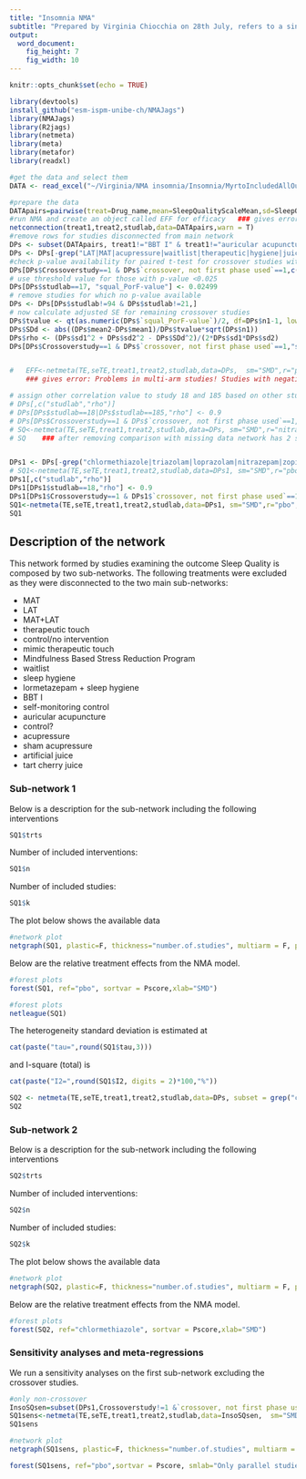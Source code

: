 ```yaml
---
title: "Insomnia NMA"
subtitle: "Prepared by Virginia Chiocchia on 28th July, refers to a single outcome analysis (Sleep Quality) in a frequentist setting"
output: 
  word_document: 
    fig_height: 7
    fig_width: 10
---
```


```r
knitr::opts_chunk$set(echo = TRUE)
```

<!-- Make sure you have the needed libraries from R-Cran and Github: -->
<!-- devtools -->
<!-- NMAJags -->
<!-- R2jags -->
<!-- netmeta -->
<!-- meta -->
<!-- metafor -->
<!-- readxl -->


```r
library(devtools)
install_github("esm-ispm-unibe-ch/NMAJags")
library(NMAJags)
library(R2jags)
library(netmeta)
library(meta)
library(metafor)
library(readxl)
```


```r
#get the data and select them
DATA <- read_excel("~/Virginia/NMA insomnia/Insomnia/MyrtoIncludedAllOutcomesClean27.6dVirgiRenamedInterventions.xlsx", na = "NA")

```




```r
#prepare the data
DATApairs=pairwise(treat=Drug_name,mean=SleepQualityScaleMean,sd=SleepQualityScaleSD,n=SleepQualityScaleParticipants, data=DATA, studlab = Final_ID_all, sm= "SMD")
#run NMA and create an object called EFF for efficacy   ### gives error because consists of 5 separate sub-networks so run netconnection first
netconnection(treat1,treat2,studlab,data=DATApairs,warn = T)
#remove rows for studies disconnected from main network
DPs <- subset(DATApairs, treat1!="BBT I" & treat1!="auricular acupuncture")
DPs <- DPs[-grep("LAT|MAT|acupressure|waitlist|therapeutic|hygiene|juice",DPs$treat2),]
#check p-value availability for paired t-test for crossover studies with both phases used
DPs[DPs$Crossoverstudy==1 & DPs$`crossover, not first phase used`==1,c("studlab","squal_PorF-value","squal_p=0, f=1")]
# use threshold value for those with p-value <0.025
DPs[DPs$studlab==17, "squal_PorF-value"] <- 0.02499
# remove studies for which no p-value available
DPs <- DPs[DPs$studlab!=94 & DPs$studlab!=21,]
# now calculate adjusted SE for remaining crossover studies
DPs$tvalue <- qt(as.numeric(DPs$`squal_PorF-value`)/2, df=DPs$n1-1, lower.tail = F)
DPs$SDd <- abs((DPs$mean2-DPs$mean1)/DPs$tvalue*sqrt(DPs$n1))
DPs$rho <- (DPs$sd1^2 + DPs$sd2^2 - DPs$SDd^2)/(2*DPs$sd1*DPs$sd2)
DPs[DPs$Crossoverstudy==1 & DPs$`crossover, not first phase used`==1,"seTE"] <- sqrt((1/DPs$n1+(DPs$TE^2)/(2*DPs$n1))*(2-2*DPs$rho))[DPs$Crossoverstudy==1 & DPs$`crossover, not first phase used`==1] 


#   EFF<-netmeta(TE,seTE,treat1,treat2,studlab,data=DPs,  sm="SMD",r="pbo",comb.fixed =F, comb.random = T, tol.multiarm = 0.05, details.chkmultiarm = T)    
    ### gives error: Problems in multi-arm studies! Studies with negative treatment   arm variance: '18', '185'

# assign other correlation value to study 18 and 185 based on other studies
# DPs[,c("studlab","rho")]
# DPs[DPs$studlab==18|DPs$studlab==185,"rho"] <- 0.9
# DPs[DPs$Crossoverstudy==1 & DPs$`crossover, not first phase used`==1,"seTE"] <- sqrt((1/DPs$n1+DPs$TE/(2*DPs$n1))*(2-2*DPs$rho))[DPs$Crossoverstudy==1 & DPs$`crossover, not first phase used`==1] 
# SQ<-netmeta(TE,seTE,treat1,treat2,studlab,data=DPs, sm="SMD",r="nitrazepam",comb.fixed =F, comb.random = T)
# SQ    ### after removing comparison with missing data network has 2 subnetworks


DPs1 <- DPs[-grep("chlormethiazole|triazolam|loprazolam|nitrazepam|zopiclone",DPs$treat2),]
# SQ1<-netmeta(TE,seTE,treat1,treat2,studlab,data=DPs1, sm="SMD",r="pbo",comb.fixed =F, comb.random = T, details.chkmultiarm=TRUE)
DPs1[,c("studlab","rho")]
DPs1[DPs1$studlab==18,"rho"] <- 0.9
DPs1[DPs1$Crossoverstudy==1 & DPs1$`crossover, not first phase used`==1,"seTE"] <- sqrt((1/DPs1$n1+(DPs1$TE^2)/(2*DPs1$n1))*(2-2*DPs1$rho))[DPs1$Crossoverstudy==1 & DPs1$`crossover, not first phase used`==1] 
SQ1<-netmeta(TE,seTE,treat1,treat2,studlab,data=DPs1, sm="SMD",r="pbo",comb.fixed =F, comb.random = T)
SQ1

```

## Description of the network

This network formed by studies examining the outcome Sleep Quality is composed by two sub-networks.
The following treatments were excluded as they were disconnected to the two main sub-networks:

* MAT
* LAT
* MAT+LAT
* therapeutic touch
* control/no intervention
* mimic therapeutic touch
* Mindfulness Based Stress Reduction Program
* waitlist
* sleep hygiene
* lormetazepam + sleep hygiene
* BBT I
* self-monitoring control
* auricular acupuncture
* control?
* acupressure
* sham acupressure
* artificial juice
* tart cherry juice 


### Sub-network 1

Below is a description for the sub-network including the following interventions

```r
SQ1$trts
```


<!-- Below are the total number of participants in each of the included interventions -->
<!-- ```{r, echo=FALSE, message=FALSE, warning=FALSE} -->
<!-- #describe the data -->
<!-- tapply(DATAs$N_arm_total_stapf,DATAs$Drug_name,sum,na.rm=T) -->

<!-- ``` -->
Number of included interventions:
```r
SQ1$n
```
Number of included studies:
```r
SQ1$k
```



The plot below shows the available data

```r

#network plot
netgraph(SQ1, plastic=F, thickness="number.of.studies", multiarm = F, points=T, col=1, number.of.studies=T)
```


Below are the relative treatment effects from the NMA model. 

```r

#forest plots
forest(SQ1, ref="pbo", sortvar = Pscore,xlab="SMD")
```
```r

#forest plots
netleague(SQ1)
```

<!-- The P-scores (equivalent to the SUCRAs) are shown below -->
<!-- ```{r, echo=FALSE} -->
<!-- netrank(SQ1) -->
<!-- ``` -->

The heterogeneity standard deviation is estimated at
```r
cat(paste("tau=",round(SQ1$tau,3)))
```
and I-square (total) is 
```r
cat(paste("I2=",round(SQ1$I2, digits = 2)*100,"%"))
```

<!-- There is little/no/important evidence of inconsistency in the data. There are in total -->

<!-- ```{r echo=FALSE, message=FALSE, warning=FALSE} -->
<!-- split=netsplit(SQ1) -->
<!-- SIDEp=split$compare.random$p -->
<!-- SIDEp=SIDEp[!is.na(SIDEp)] -->
<!-- #proportion of inconsistent loops -->
<!-- cat(length(SIDEp)) -->
<!-- ``` -->

<!-- comparisons in the network, and there is inconsistency (according to SIDE p-value<0.10) in -->

<!-- ```{r, echo=F, message=FALSE, warning=FALSE} -->
<!-- cat(length(SIDEp[SIDEp<=0.1])) -->
<!-- ``` -->
<!-- loops which gives a % of inconsistent loops equal to -->
<!-- ```{r, echo=F, message=FALSE, warning=FALSE} -->
<!-- cat(paste(round((length(SIDEp[SIDEp<=0.1])/length(SIDEp))*100,1),"%")) -->
<!-- ``` -->



<!-- The p-value from the design-by-treatment test is -->

<!-- ```{r, echo=FALSE, message=FALSE, warning=FALSE} -->
<!-- a=decomp.design(SQ1) -->
<!-- print(round(a$Q.inc.random$pval,3)) -->
<!-- ``` -->




```r
SQ2 <- netmeta(TE,seTE,treat1,treat2,studlab,data=DPs, subset = grep("chlormethiazole|triazolam|loprazolam|nitrazepam",DPs$treat1), sm="SMD",r="chlormethiazole",comb.fixed =T, comb.random = F)
SQ2
```

### Sub-network 2

Below is a description for the sub-network including the following interventions

```r
SQ2$trts
```


<!-- Below are the total number of participants in each of the included interventions -->
<!-- ```{r, echo=FALSE, message=FALSE, warning=FALSE} -->
<!-- #describe the data -->
<!-- tapply(DATAs$N_arm_total_stapf,DATAs$Drug_name,sum,na.rm=T) -->

<!-- ``` -->
Number of included interventions:
```r
SQ2$n
```
Number of included studies:
```r
SQ2$k
```



The plot below shows the available data

```r

#network plot
netgraph(SQ2, plastic=F, thickness="number.of.studies", multiarm = F, points=T, col=1)
```

Below are the relative treatment effects from the NMA model. 

```r

#forest plots
forest(SQ2, ref="chlormethiazole", sortvar = Pscore,xlab="SMD")
```

<!-- The P-scores (equivalent to the SUCRAs) are shown below -->
<!-- ```{r, echo=FALSE} -->
<!-- netrank(SQ2) -->
<!-- ``` -->

<!-- The heterogeneity standard deviation is estimated at -->
<!-- ```{r, echo=FALSE} -->
<!-- cat(paste("tau=",round(SQ2$tau,3))) -->
<!-- ``` -->
<!-- and I-square (total) is  -->
<!-- ```{r, echo=FALSE} -->
<!-- cat(paste("I2=",round(SQ1$I2),"%")) -->
<!-- ``` -->


### Sensitivity analyses and meta-regressions

We run a sensitivity analyses on the first sub-network excluding the crossover studies.
```r

#only non-crossover
InsoSQsen=subset(DPs1,Crossoverstudy!=1 &`crossover, not first phase used`!=1)  ### can I just take a subset of the previous pairwise dataset? or do I need to do a subset of the original dataset and then do the pairwise again?
SQ1sens<-netmeta(TE,seTE,treat1,treat2,studlab,data=InsoSQsen,  sm="SMD",comb.fixed =F, comb.random = T)
SQ1sens


```

```r

#network plot
netgraph(SQ1sens, plastic=F, thickness="number.of.studies", multiarm = F, points=T, col=1, number.of.studies=T)
```

```r

forest(SQ1sens, ref="pbo",sortvar = Pscore, smlab="Only parallel studies", fontsize=10)


```
